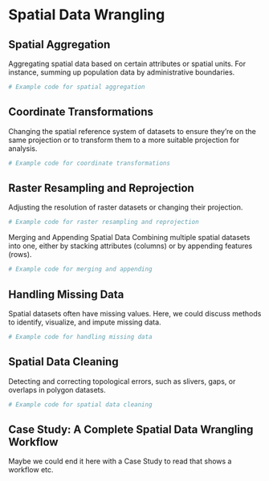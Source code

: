 # Spatial Data Wrangling

## Spatial Aggregation
Aggregating spatial data based on certain attributes or spatial units. For instance, summing up population data by administrative boundaries.

```r
# Example code for spatial aggregation
```

## Coordinate Transformations
Changing the spatial reference system of datasets to ensure they're on the same projection or to transform them to a more suitable projection for analysis.

```r
# Example code for coordinate transformations
```

## Raster Resampling and Reprojection
Adjusting the resolution of raster datasets or changing their projection.

```r
# Example code for raster resampling and reprojection
```
Merging and Appending Spatial Data
Combining multiple spatial datasets into one, either by stacking attributes (columns) or by appending features (rows).

```r
# Example code for merging and appending
```

## Handling Missing Data
Spatial datasets often have missing values. Here, we could discuss methods to identify, visualize, and impute missing data.

```r
# Example code for handling missing data
```
## Spatial Data Cleaning
Detecting and correcting topological errors, such as slivers, gaps, or overlaps in polygon datasets.

```r
# Example code for spatial data cleaning
```

## Case Study: A Complete Spatial Data Wrangling Workflow
Maybe we could end it here with a Case Study to read that shows a workflow etc.